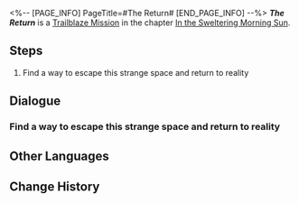 <%-- [PAGE_INFO]
PageTitle=#The Return#
[END_PAGE_INFO] --%>
{{Stub|Dialogue.}}
{{Mission Infobox
|id            = 1011403
|title         = 
|image         = Mission The Return.png{{subst:void|<!--$UPLOAD:<<SpriteOutput/Chronicle/1011403.png>-<Mission The Return.png>-<Fate's Atlas Images>>-->}}
|type          = Trailblaze
|event_name    = 
|chapter       = In the Sweltering Morning Sun
|requirements  = [[Trailblaze Mission]] ''[[Roads to the Past Have Long Been Closed]]'' completed
|summary       = You defeat Cocolia, the Supreme Guardian corrupted by the Stellaron, diminishing its impact. The news of your victory shall be spread throughout Belobog.
|characters    = Bronya; Dan Heng; March 7th; Seele; Trailblazer
|startLocation = [[Jarilo-VI]] - [[Everwinter Hill]]
|world         = Jarilo-VI
|area          = Everwinter Hill
|prev          = Roads to the Past Have Long Been Closed
|next          = In the Dangerous Muddy Swamp
|rewards       = Trailblaze EXP*1,200; Stellar Jade*80; Traveler's Guide*5; Refined Aether*4; Enigmatic Ectostella*2; "Everwinter"*1 { text = "Everwinter" }; "Fate"*1 { text = "Fate" }
}}
'''''The Return''''' is a [[Trailblaze Mission]] in the chapter [[In the Sweltering Morning Sun]].

==Steps==
# Find a way to escape this strange space and return to reality

<!--
==Gameplay Notes==

--><!--
==Trial Character==

-->
==Dialogue==
{{Stub Dialogue}}
===Find a way to escape this strange space and return to reality===
{{Mission Description|type=trailblaze|location=Everwinter Hill|You wake up in a strange place surrounded by nebulous stars, seemingly enveloped by an amber-colored destiny.<br />The last thing you remember is being pierced by Cocolia's lance... Could this be the afterlife? But your mind is still very clear and your body still has strength... These resounding voices in your head seem to be guiding you, telling you that you are still alive.<br />Your companions might still be in fierce combat with Cocolia. You have to find a way to get back to their side, no matter what.}}
{{Dialogue Start}}
:{{tx}}
{{Dialogue End}}

==Other Languages==
{{Other Languages
|en   = The Return
|zhs  = 回归
|zht  = 回歸
|ja   = リターンズ
|ko   = 복귀
|es   = El regreso
|fr   = Le retour
|ru   = Возвращение
|th   = หวนคืน
|vi   = Trở Lại...
|de   = Die Rückkehr
|id   = Kembali
|pt   = O Retorno
}}

==Change History==
{{Change History|1.0}}
